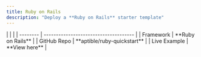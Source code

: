 ```yaml
---
title: Ruby on Rails
description: "Deploy a **Ruby on Rails** starter template"
---
```


<CardGroup cols={2}>
  <Card title="Deploy now" >
  </Card>
  |  |                            |
| -------- | ------------------------------------- |
| Framework     | **Ruby on Rails**                     |
| GitHub Repo      | **aptible/ruby-quickstart**                          |
| Live Example   | **View here** |
</CardGroup>